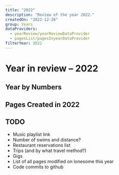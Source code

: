 ```yaml
---
title: "2022"
description: "Review of the year 2022."
createdOn: "2022-12-28"
group: Years
dataProviders:
  - yearReview/yearReviewDataProvider
  - pagesList/pagesInyearDataProvider
filterYear: 2022
---
```



# Year in review – 2022

## Year by Numbers

<EmbeddedWrapper>
  <Wall>
    <CountTiles />
  </Wall>
</EmbeddedWrapper>

## Pages Created in 2022

<PagesList withIndex={true} />

## TODO

- Music playlist link
- Number of swims and distance?
- Restaurant reservations list
- Trips (and by what travel method?)
- Gigs
- List of all pages modified on lonesome this year
- Code commits to github
